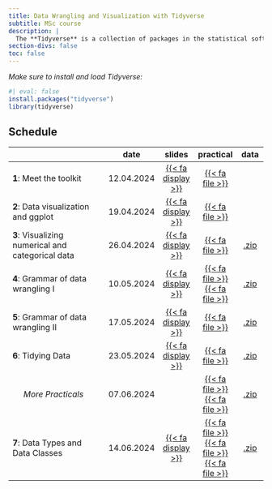 ```yaml
---
title: Data Wrangling and Visualization with Tidyverse
subtitle: MSc course 
description: |
  The **Tidyverse** is a collection of packages in the statistical software R that provides a consistent and efficient framework for data manipulation, exploration, and visualization. It emphasizes using tidy data principles and functional programming techniques to simplify and streamline data analysis workflows. This course provides structured guidance on how to use tidyverse tools to simplify data importing, cleaning, processing and visualization. This is illustrated using realistic worked examples throughout the course.
section-divs: false
toc: false
---
```



:::{.highlight}
*Make sure to install and load Tidyverse:*
```r
#| eval: false
install.packages("tidyverse")
library(tidyverse)
```
:::


## Schedule

|                                                    | date       |slides  | practical | data | 
|----------------------------------------------------|------------|:------:|:---------:|:---------:|
| **1**: Meet the toolkit | 12.04.2024 | [{{< fa display >}}](https://termehs.github.io/tidy01-meet-the-toolkit)  |  [{{< fa file >}}](material/bechdel.qmd)  | |
| **2**:  Data visualization and ggplot  | 19.04.2024 | [{{< fa display >}}](https://termehs.github.io/tidy02-data-viz-ggplot)  |  [{{< fa file >}}](material/starwars.qmd)   |  |
| **3**:  Visualizing numerical and categorical data | 26.04.2024 | [{{< fa display >}}](https://termehs.github.io/tidy03-data-viz-num-cat)  |  [{{< fa file >}}](material/plastic-waste.qmd)   |  [.zip](material/data03.zip)|
| **4**:  Grammar of data wrangling I| 10.05.2024 | [{{< fa display >}}](https://termehs.github.io/tidy04-grammar-wrangle-single-df)  |  [{{< fa file >}}](material/hotels-datawrangling.qmd)   [{{< fa file >}}](material/nobel-laureates.qmd)   |  [.zip](material/data04.zip)|
| **5**:  Grammar of data wrangling II| 17.05.2024 | [{{< fa display >}}](https://termehs.github.io/tidy05-grammar-wrangle-multiple-df)  | [{{< fa file >}}](material/la-quinta.qmd) |  [.zip](material/data05.zip)|
| **6**:  Tidying Data| 23.05.2024 | [{{< fa display >}}](https://termehs.github.io/tidy06-tidying)  | [{{< fa file >}}]() |  [.zip](material/data06.zip)|
|  \ \ \ \  *More Practicals*| 07.06.2024 | | [{{< fa file >}}](material/college-majors.qmd)   [{{< fa file >}}](material/legos.qmd)   |  [.zip](material/data_extra_practicals.zip)|
| **7**:  Data Types and Data Classes| 14.06.2024 |  [{{< fa display >}}](https://termehs.github.io/tidy07-data-types-classes)  |  [{{< fa file >}}](material/type-coercion.qmd)   [{{< fa file >}}](material/hotels-forcats.qmd)   [{{< fa file >}}](material/data-type-class-exercises.qmd) |  [.zip](material/data07.zip)|